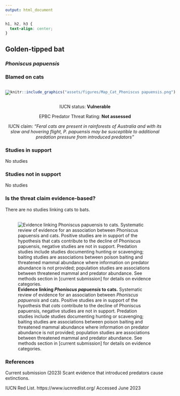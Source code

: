 ```yaml
---
output: html_document
---
```

```css
h1, h2, h3 {
  text-align: center;
}
```

## **Golden-tipped bat**
### *Phoniscus papuensis*
### Blamed on cats

:::: {style="display: flex;"}

[![](assets/photos/Phoniscus papuensis.png)](https://www.inaturalist.org/photos/52951684?size=original)

::: {}

:::

::: {}
  ```r
  knitr::include_graphics("assets/figures/Map_Cat_Phoniscus papuensis.png")
  ```
:::

::::
<center>
IUCN status: **Vulnerable**

EPBC Predator Threat Rating: **Not assessed**

IUCN claim: *"Feral cats are present in rainforests of Australia and with its slow and hovering flight, P. papuensis may be susceptible to additional predation pressure from introduced predators"*

</center>

### Studies in support

No studies

### Studies not in support

No studies

### Is the threat claim evidence-based?

There are no studies linking cats to bats.
<br>
<br>

![**Evidence linking *Phoniscus papuensis* to cats.** Systematic review of evidence for an association between *Phoniscus papuensis* and cats. Positive studies are in support of the hypothesis that *cats* contribute to the decline of Phoniscus papuensis, negative studies are not in support. Predation studies include studies documenting hunting or scavenging; baiting studies are associations between poison baiting and threatened mammal abundance where information on predator abundance is not provided; population studies are associations between threatened mammal and predator abundance. See methods section in [current submission] for details on evidence categories.](assets/figures/Main_Evidence_Cat_Phoniscus papuensis.png)

### References





Current submission (2023) Scant evidence that introduced predators cause extinctions.

IUCN Red List. https://www.iucnredlist.org/ Accessed June 2023

